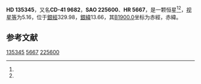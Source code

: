 {{Starbox begin
| name = HD 135345
}}
{{Starbox observe
| epoch = [[J2000.0|J2000.0]]
| constell = {{星座名待查}}<ref name=SIMBAD>{{cite web
 | url=http://simbad.u-strasbg.fr/simbad/sim-id?Ident=HR+5667
 | title =Pulsating variable Star
 | publisher=Centre de Données astronomiques de Strasbourg
 | work=SIMBAD
 | accessdate=2012-07-13}}</ref><ref name=DATA>{{cite web
 | url=http://vizier.u-strasbg.fr/viz-bin/VizieR-5?-out.add=.&-source=5050&-corr=PK=HR&-out.max=9999&HR=5667
 | title=VizieR Detailed Page
 | accessdate=2012-07-13
 | archive-date=2016-03-05
 | archive-url=https://web.archive.org/web/20160305003047/http://vizier.u-strasbg.fr/viz-bin/VizieR-5?-out.add=.&-source=5050&-corr=PK=HR&-out.max=9999&HR=5667
 | dead-url=no
 }}</ref>
| 星官 = 
| ra = {{RA|15|16|4}}<ref name=SIMBAD /><ref name=DATA />
| dec = {{DEC|-41|29|28}}<ref name=SIMBAD /><ref name=DATA />
| appmag_v = 5.16<ref name=SIMBAD /><ref name=DATA />
}}
{{Starbox character
| class = G5Ia+B<ref name=SIMBAD /><ref name=DATA />
| b-v = 0.58<ref name=SIMBAD /><ref name=DATA />
| u-b = 0.1?<ref name=SIMBAD /><ref name=DATA />
| r-i = <ref name=SIMBAD /><ref name=DATA />
| variable = 
}}
{{Starbox astrometry
| radial_v = 0.1
| prop_mo_ra = -27
| parallax = -0.003
| p_error = 
}}
{{Starbox catalog
| names =CD-41 9682，[[SAO星表|SAO]] 225600，[[HD星表|HD]] 135345，[[HR星表|HR]] 5667}}
{{Starbox reference |Simbad=HR+5667}}
{{Starbox end}}

'''HD 135345'''，又名'''CD-41 9682'''，'''SAO 225600'''、'''HR 5667'''，是一颗恒星<ref name=SIMBAD /><ref name=DATA />，[[视星等|视星等]]为5.16，位于[[銀道座標系|銀經]]329.98，[[銀道座標系|銀緯]]13.66，其[[B1900.0|B1900.0]]坐标为赤經{{RA|15|9|29.1}}，赤緯{{DEC|-41|13.66|11}}。

== 参考文献 ==
{{reflist}}

{{star-stub}}

[[Category:HD和HDE天體|135345]]
[[Category:HR天體|5667]]
[[Category:SAO天體|225600]]